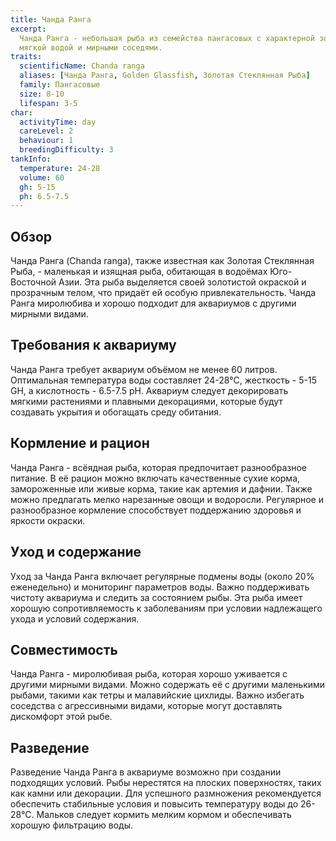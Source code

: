 ```yaml
---
title: Чанда Ранга
excerpt:
  Чанда Ранга - небольшая рыба из семейства пангасовых с характерной золотистой окраской. Подходит для аквариумов с
  мягкой водой и мирными соседями.
traits:
  scientificName: Chanda ranga
  aliases: [Чанда Ранга, Golden Glassfish, Золотая Стеклянная Рыба]
  family: Пангасовые
  size: 8-10
  lifespan: 3-5
char:
  activityTime: day
  careLevel: 2
  behaviour: 1
  breedingDifficulty: 3
tankInfo:
  temperature: 24-28
  volume: 60
  gh: 5-15
  ph: 6.5-7.5
---
```


## Обзор

Чанда Ранга (Chanda ranga), также известная как Золотая Стеклянная Рыба, - маленькая и изящная рыба, обитающая в
водоёмах Юго-Восточной Азии. Эта рыба выделяется своей золотистой окраской и прозрачным телом, что придаёт ей особую
привлекательность. Чанда Ранга миролюбива и хорошо подходит для аквариумов с другими мирными видами.

## Требования к аквариуму

Чанда Ранга требует аквариум объёмом не менее 60 литров. Оптимальная температура воды составляет 24-28°C, жесткость -
5-15 GH, а кислотность - 6.5-7.5 pH. Аквариум следует декорировать мягкими растениями и плавными декорациями, которые
будут создавать укрытия и обогащать среду обитания.

## Кормление и рацион

Чанда Ранга - всёядная рыба, которая предпочитает разнообразное питание. В её рацион можно включать качественные сухие
корма, замороженные или живые корма, такие как артемия и дафнии. Также можно предлагать мелко нарезанные овощи и
водоросли. Регулярное и разнообразное кормление способствует поддержанию здоровья и яркости окраски.

## Уход и содержание

Уход за Чанда Ранга включает регулярные подмены воды (около 20% еженедельно) и мониторинг параметров воды. Важно
поддерживать чистоту аквариума и следить за состоянием рыбы. Эта рыба имеет хорошую сопротивляемость к заболеваниям при
условии надлежащего ухода и условий содержания.

## Совместимость

Чанда Ранга - миролюбивая рыба, которая хорошо уживается с другими мирными видами. Можно содержать её с другими
маленькими рыбами, такими как тетры и малавийские цихлиды. Важно избегать соседства с агрессивными видами, которые могут
доставлять дискомфорт этой рыбе.

## Разведение

Разведение Чанда Ранга в аквариуме возможно при создании подходящих условий. Рыбы нерестятся на плоских поверхностях,
таких как камни или декорации. Для успешного размножения рекомендуется обеспечить стабильные условия и повысить
температуру воды до 26-28°C. Мальков следует кормить мелким кормом и обеспечивать хорошую фильтрацию воды.
